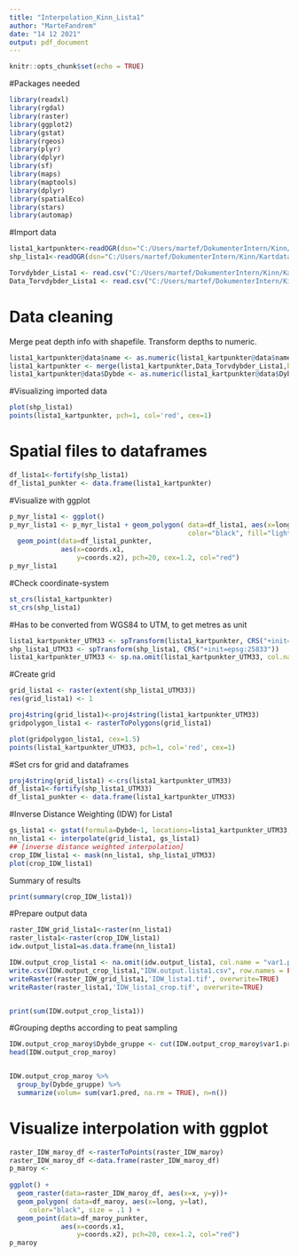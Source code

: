 ```yaml
---
title: "Interpolation_Kinn_Lista1"
author: "MarteFandrem"
date: "14 12 2021"
output: pdf_document
---
```


```r
knitr::opts_chunk$set(echo = TRUE)
```

#Packages needed
```r
library(readxl)
library(rgdal)
library(raster)
library(ggplot2)
library(gstat)
library(rgeos)
library(plyr)
library(dplyr)
library(sf)
library(maps)
library(maptools)
library(dplyr)
library(spatialEco)
library(stars)
library(automap)

```

#Import data
```r
lista1_kartpunkter<-readOGR(dsn="C:/Users/martef/DokumenterIntern/Kinn/Kartdata", layer="lista1_punkter")
shp_lista1<-readOGR(dsn="C:/Users/martef/DokumenterIntern/Kinn/Kartdata", layer="lista1_avgrensing")

Torvdybder_Lista1 <- read.csv("C:/Users/martef/DokumenterIntern/Kinn/Kartdata/lista1_punkter.csv", sep=",")
Data_Torvdybder_Lista1 <- read.csv("C:/Users/martef/DokumenterIntern/Kinn/Kartdata/data_lista1_torvdybder.csv", sep=";")
```

# Data cleaning
Merge peat depth info with shapefile.
Transform depths to numeric.
```r

lista1_kartpunkter@data$name <- as.numeric(lista1_kartpunkter@data$name)
lista1_kartpunkter <- merge(lista1_kartpunkter,Data_Torvdybder_Lista1,by="name")
lista1_kartpunkter@data$Dybde <- as.numeric(lista1_kartpunkter@data$Dybde)
```

#Visualizing imported data

```r
plot(shp_lista1)
points(lista1_kartpunkter, pch=1, col='red', cex=1)


```


# Spatial files to dataframes
```r
df_lista1<-fortify(shp_lista1)
df_lista1_punkter <- data.frame(lista1_kartpunkter)
```

#Visualize with ggplot



```r
p_myr_lista1 <- ggplot()
p_myr_lista1 <- p_myr_lista1 + geom_polygon( data=df_lista1, aes(x=long, y=lat, group=group),
                                             color="black", fill="lightblue", size = .1 ) +
  geom_point(data=df_lista1_punkter,
             aes(x=coords.x1,
                 y=coords.x2), pch=20, cex=1.2, col="red")
p_myr_lista1
```

#Check coordinate-system
```r
st_crs(lista1_kartpunkter) 
st_crs(shp_lista1)
```


#Has to be converted from WGS84 to UTM, to get metres as unit

```r

lista1_kartpunkter_UTM33 <- spTransform(lista1_kartpunkter, CRS("+init=epsg:25833")) 
shp_lista1_UTM33 <- spTransform(shp_lista1, CRS("+init=epsg:25833")) 
lista1_kartpunkter_UTM33 <- sp.na.omit(lista1_kartpunkter_UTM33, col.name = "Dybde") 
```

#Create grid


```r
grid_lista1 <- raster(extent(shp_lista1_UTM33))
res(grid_lista1) <- 1

proj4string(grid_lista1)<-proj4string(lista1_kartpunkter_UTM33)
gridpolygon_lista1 <- rasterToPolygons(grid_lista1)

plot(gridpolygon_lista1, cex=1.5)
points(lista1_kartpunkter_UTM33, pch=1, col='red', cex=1)

```

#Set crs for grid and dataframes
```r
proj4string(grid_lista1) <-crs(lista1_kartpunkter_UTM33) 
df_lista1<-fortify(shp_lista1_UTM33)
df_lista1_punkter <- data.frame(lista1_kartpunkter_UTM33)

```



#Inverse Distance Weighting (IDW) for Lista1

```r
gs_lista1 <- gstat(formula=Dybde~1, locations=lista1_kartpunkter_UTM33, nmax=5, set=list(idp = 0))
nn_lista1 <- interpolate(grid_lista1, gs_lista1)
## [inverse distance weighted interpolation]
crop_IDW_lista1 <- mask(nn_lista1, shp_lista1_UTM33)
plot(crop_IDW_lista1)

```
Summary of results

```r

print(summary(crop_IDW_lista1))


```
#Prepare output data
```r
raster_IDW_grid_lista1<-raster(nn_lista1)
raster_lista1<-raster(crop_IDW_lista1)
idw.output_lista1=as.data.frame(nn_lista1)

IDW.output_crop_lista1 <- na.omit(idw.output_lista1, col.name = "var1.pred") 
write.csv(IDW.output_crop_lista1,"IDW.output.lista1.csv", row.names = FALSE)
writeRaster(raster_IDW_grid_lista1,'IDW_lista1.tif', overwrite=TRUE)
writeRaster(raster_lista1,'IDW_lista1_crop.tif', overwrite=TRUE)


print(sum(IDW.output_crop_lista1))

```

#Grouping depths according to peat sampling

```r
IDW.output_crop_maroy$Dybde_gruppe <- cut(IDW.output_crop_maroy$var1.pred,c(0,10,60,110,Inf))
head(IDW.output_crop_maroy)


IDW.output_crop_maroy %>%
  group_by(Dybde_gruppe) %>%
  summarize(volum= sum(var1.pred, na.rm = TRUE), n=n())
```

# Visualize interpolation with ggplot

```r

raster_IDW_maroy_df <-rasterToPoints(raster_IDW_maroy)
raster_IDW_maroy_df <-data.frame(raster_IDW_maroy_df)
p_maroy <- 
  
ggplot() + 
  geom_raster(data=raster_IDW_maroy_df, aes(x=x, y=y))+ 
  geom_polygon( data=df_maroy, aes(x=long, y=lat),
     color="black", size = .1 ) +
  geom_point(data=df_maroy_punkter,
             aes(x=coords.x1,
                 y=coords.x2), pch=20, cex=1.2, col="red")
p_maroy
```
